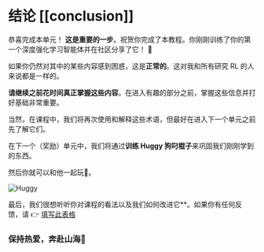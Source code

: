 # 结论 [[conclusion]]

恭喜完成本单元！ **这是重要的一步**。祝贺你完成了本教程。你刚刚训练了你的第一个深度强化学习智能体并在社区分享了它！ 🥳

如果你仍然对其中的某些内容感到困惑，这是**正常的**。这对我和所有研究 RL 的人来说都是一样的。

**请继续之前花时间真正掌握这些内容**。在进入有趣的部分之前，掌握这些信息并打好基础非常重要。

当然，在课程中，我们将再次使用和解释这些术语，但最好在进入下一个单元之前先了解它们。

在下一个（奖励）单元中，我们将通过**训练 Huggy 狗叼棍子**来巩固我们刚刚学到的东西。

然后你就可以和他一起玩🤗。

<img src="https://huggingface.co/datasets/huggingface-deep-rl-course/course-images/resolve/main/en/unit1/huggy.jpg" alt="Huggy"></img>

最后，我们很想听听你对课程的看法以及我们如何改进它**。如果你有任何反馈，请 👉 [填写此表格](https://forms.gle/BzKXWzLAGZESGNaE9)

### 保持热爱，奔赴山海🤗